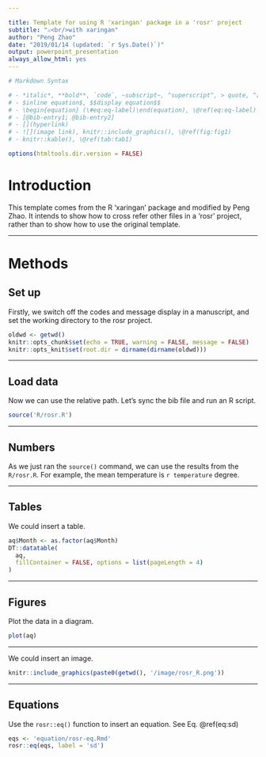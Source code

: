 ```yaml
---

title: Template for using R 'xaringan' package in a 'rosr' project
subtitle: "⚔<br/>with xaringan"
author: "Peng Zhao"
date: "2019/01/14 (updated: `r Sys.Date()`)"
output: powerpoint_presentation
always_allow_html: yes
---
```


```r
# Markdown Syntax

# - *italic*, **bold**, `code`, ~subscript~, ^superscript^, > quote, ^[footnote]
# - $inline equation$, $$display equation$$
# - \begin{equation} (\#eq:eq-label)\end(equation), \@ref(eq:eq-label)
# - [@bib-entry1; @bib-entry2]
# - [](hyperlink)
# - ![](image link), knitr::include_graphics(), \@ref(fig:fig1)
# - knitr::kable(), \@ref(tab:tab1)
```


```r
options(htmltools.dir.version = FALSE)
```

# Introduction

This template comes from the R 'xaringan' package and modified by Peng Zhao. It intends to show how to cross refer other files in a 'rosr' project, rather than to show how to use the original template.

---

# Methods

## Set up

Firstly, we switch off the codes and message display in a manuscript, and set the working directory to the rosr project.

```r
oldwd <- getwd()
knitr::opts_chunk$set(echo = TRUE, warning = FALSE, message = FALSE) 
knitr::opts_knit$set(root.dir = dirname(dirname(oldwd)))
```

---

## Load data

Now we can use the relative path. Let's sync the bib file and run an R script.

```r
source('R/rosr.R')
```

---

## Numbers

As we just ran the `source()` command, we can use the results from the `R/rosr.R`. For example, the mean temperature is `r temperature` degree.

---

## Tables

We could insert a table.


```r
aq$Month <- as.factor(aq$Month)
DT::datatable(
  aq, 
  fillContainer = FALSE, options = list(pageLength = 4)
)
```

---

## Figures

Plot the data in a diagram.

```r
plot(aq)
```

---

We could insert an image.

```r
knitr::include_graphics(paste0(getwd(), '/image/rosr_R.png'))
```

---

## Equations

Use the `rosr::eq()` function to insert an equation. See Eq. \@ref(eq:sd)

```r
eqs <- 'equation/rosr-eq.Rmd'
rosr::eq(eqs, label = 'sd')
```
